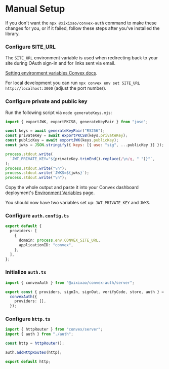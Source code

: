 
# Manual Setup

If you don't want the `npx @xixixao/convex-auth` command to make these changes
for you, or if it failed, follow these steps after you've installed the library.

<Steps>

### Configure SITE_URL

The `SITE_URL` environment variable is used when redirecting back to your site
during OAuth sign-in and for links sent via email.

[Setting environment variables Convex docs](https://docs.convex.dev/production/environment-variables#setting-environment-variables).

For local development you can run
`npx convex env set SITE_URL http://localhost:3000` (adjust the port number).

### Configure private and public key

Run the following script via `node generateKeys.mjs`:

```js filename="generateKeys.mjs"
import { exportJWK, exportPKCS8, generateKeyPair } from "jose";

const keys = await generateKeyPair("RS256");
const privateKey = await exportPKCS8(keys.privateKey);
const publicKey = await exportJWK(keys.publicKey);
const jwks = JSON.stringify({ keys: [{ use: "sig", ...publicKey }] });

process.stdout.write(
  `JWT_PRIVATE_KEY="${privateKey.trimEnd().replace(/\n/g, " ")}"`,
);
process.stdout.write("\n");
process.stdout.write(`JWKS=${jwks}`);
process.stdout.write("\n");
```

Copy the whole output and paste it into your Convex dashboard deployment's
[Environment Variables](https://dashboard.convex.dev/deployment/settings/environment-variables)
page.

You should now have two variables set up: `JWT_PRIVATE_KEY` and `JWKS`.

### Configure `auth.config.ts`

```ts filename="convex/auth.config.ts"
export default {
  providers: [
    {
      domain: process.env.CONVEX_SITE_URL,
      applicationID: "convex",
    },
  ],
};
```

### Initialize `auth.ts`

```ts filename="convex/auth.ts"
import { convexAuth } from "@xixixao/convex-auth/server";

export const { providers, signIn, signOut, verifyCode, store, auth } =
  convexAuth({
    providers: [],
  });
```

### Configure `http.ts`

```ts filename="convex/http.ts"
import { httpRouter } from "convex/server";
import { auth } from "./auth";

const http = httpRouter();

auth.addHttpRoutes(http);

export default http;
```

</Steps>
